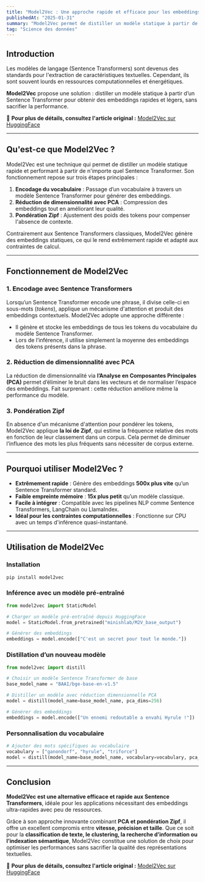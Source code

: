 ```yaml
---
title: "Model2Vec : Une approche rapide et efficace pour les embeddings de phrases"
publishedAt: "2025-01-31"
summary: "Model2Vec permet de distiller un modèle statique à partir de n'importe quel Sentence Transformer, le rendant 500x plus rapide et 15x plus petit."
tag: "Science des données"
---
```


## **Introduction**

Les modèles de langage (Sentence Transformers) sont devenus des standards pour l'extraction de caractéristiques textuelles. Cependant, ils sont souvent lourds en ressources computationnelles et énergétiques.

**Model2Vec** propose une solution : distiller un modèle statique à partir d’un Sentence Transformer pour obtenir des embeddings rapides et légers, sans sacrifier la performance.

🔗 **Pour plus de détails, consultez l'article original :** [Model2Vec sur HuggingFace](https://huggingface.co/blog/Pringled/model2vec)

---

## **Qu'est-ce que Model2Vec ?**

Model2Vec est une technique qui permet de distiller un modèle statique rapide et performant à partir de n'importe quel Sentence Transformer. Son fonctionnement repose sur trois étapes principales :

1. **Encodage du vocabulaire** : Passage d’un vocabulaire à travers un modèle Sentence Transformer pour générer des embeddings.
2. **Réduction de dimensionnalité avec PCA** : Compression des embeddings tout en améliorant leur qualité.
3. **Pondération Zipf** : Ajustement des poids des tokens pour compenser l'absence de contexte.

Contrairement aux Sentence Transformers classiques, Model2Vec génère des embeddings statiques, ce qui le rend extrêmement rapide et adapté aux contraintes de calcul.

---

## **Fonctionnement de Model2Vec**

### **1. Encodage avec Sentence Transformers**

Lorsqu’un Sentence Transformer encode une phrase, il divise celle-ci en sous-mots (*tokens*), applique un mécanisme d'attention et produit des embeddings contextuels. Model2Vec adopte une approche différente :

- Il génère et stocke les embeddings de tous les tokens du vocabulaire du modèle Sentence Transformer.
- Lors de l’inférence, il utilise simplement la moyenne des embeddings des tokens présents dans la phrase.

### **2. Réduction de dimensionnalité avec PCA**

La réduction de dimensionnalité via **l’Analyse en Composantes Principales (PCA)** permet d’éliminer le bruit dans les vecteurs et de normaliser l’espace des embeddings. Fait surprenant : cette réduction améliore même la performance du modèle.

### **3. Pondération Zipf**

En absence d'un mécanisme d'attention pour pondérer les tokens, Model2Vec applique **la loi de Zipf**, qui estime la fréquence relative des mots en fonction de leur classement dans un corpus. Cela permet de diminuer l’influence des mots les plus fréquents sans nécessiter de corpus externe.

---

## **Pourquoi utiliser Model2Vec ?**

- **Extrêmement rapide** : Génère des embeddings **500x plus vite** qu’un Sentence Transformer standard.
- **Faible empreinte mémoire** : **15x plus petit** qu’un modèle classique.
- **Facile à intégrer** : Compatible avec les pipelines NLP comme Sentence Transformers, LangChain ou LlamaIndex.
- **Idéal pour les contraintes computationnelles** : Fonctionne sur CPU avec un temps d'inférence quasi-instantané.

---

## **Utilisation de Model2Vec**

### **Installation**
```bash
pip install model2vec
```

### **Inférence avec un modèle pré-entraîné**
```python
from model2vec import StaticModel

# Charger un modèle pré-entraîné depuis HuggingFace
model = StaticModel.from_pretrained("minishlab/M2V_base_output")

# Générer des embeddings
embeddings = model.encode(["C'est un secret pour tout le monde."])
```

### **Distillation d’un nouveau modèle**
```python
from model2vec import distill

# Choisir un modèle Sentence Transformer de base
base_model_name = "BAAI/bge-base-en-v1.5"

# Distiller un modèle avec réduction dimensionnelle PCA
model = distill(model_name=base_model_name, pca_dims=256)

# Générer des embeddings
embeddings = model.encode(["Un ennemi redoutable a envahi Hyrule !"])
```

### **Personnalisation du vocabulaire**
```python
# Ajouter des mots spécifiques au vocabulaire
vocabulary = ["ganondorf", "hyrule", "triforce"]
model = distill(model_name=base_model_name, vocabulary=vocabulary, pca_dims=256)
```

---

## **Conclusion**

**Model2Vec est une alternative efficace et rapide aux Sentence Transformers**, idéale pour les applications nécessitant des embeddings ultra-rapides avec peu de ressources.

Grâce à son approche innovante combinant **PCA et pondération Zipf**, il offre un excellent compromis entre **vitesse, précision et taille**. Que ce soit pour la **classification de texte, le clustering, la recherche d’information ou l’indexation sémantique**, Model2Vec constitue une solution de choix pour optimiser les performances sans sacrifier la qualité des représentations textuelles.

🔗 **Pour plus de détails, consultez l'article original :** [Model2Vec sur HuggingFace](https://huggingface.co/blog/Pringled/model2vec)
